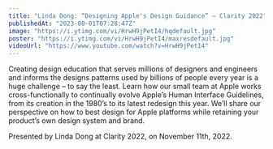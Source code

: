 ```yaml
---
title: "Linda Dong: “Designing Apple's Design Guidance” — Clarity 2022"
publishedAt: "2023-08-01T07:28:47Z"
image: "https://i.ytimg.com/vi/HrwH9jPetI4/hqdefault.jpg"
poster: "https://i.ytimg.com/vi/HrwH9jPetI4/maxresdefault.jpg"
videoUrl: "https://www.youtube.com/watch?v=HrwH9jPetI4"
---
```


Creating design education that serves millions of designers and engineers and informs the designs patterns used by billions of people every year is a huge challenge – to say the least. Learn how our small team at Apple works cross-functionally to continually evolve Apple’s Human Interface Guidelines, from its creation in the 1980’s to its latest redesign this year. We’ll share our perspective on how to best design for Apple platforms while retaining your product’s own design system and brand.

Presented by Linda Dong at Clarity 2022, on November 11th, 2022.
